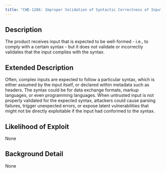 ```yaml
---
title: "CWE-1286: Improper Validation of Syntactic Correctness of Input"
---
```


## Description
The product receives input that is expected to be well-formed - i.e., to comply with a certain syntax - but it does not validate or incorrectly validates that the input complies with the syntax.

## Extended Description

Often, complex inputs are expected to follow a particular syntax, which is either assumed by the input itself, or declared within metadata such as headers. The syntax could be for data exchange formats, markup languages, or even programming languages.  When untrusted input is not properly validated for the expected syntax, attackers could cause parsing failures, trigger unexpected errors, or expose latent vulnerabilities that might not be directly exploitable if the input had conformed to the syntax.


## Likelihood of Exploit
None

## Background Detail
None
        